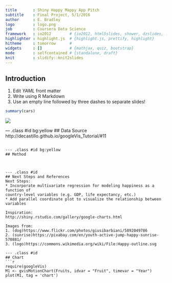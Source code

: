 ```yaml
---
title       : Shiny Happy Mappy App Pitch
subtitle    : Final Project, 5/1/2016
author      : E. Bradley
logo        : logo.png
job         : Coursera Data Science
framework   : io2012        # {io2012, html5slides, shower, dzslides, ...}
highlighter : highlight.js  # {highlight.js, prettify, highlight}
hitheme     : tomorrow      # 
widgets     : []            # {mathjax, quiz, bootstrap}
mode        : selfcontained # {standalone, draft}
knit        : slidify::knit2slides
---
```


## Introduction

1. Edit *YAML* front matter
2. Write using R Markdown
3. Use an empty line followed by three dashes to separate slides!
```r
summary(cars)
```
<img src='assets/img/jump.jpg'></img>

--- .class #id bg:yellow
## Data Source
http://decastillo.github.io/googleVis_Tutorial/#11

```

--- .class #id bg:yellow
## Method



--- .class #id 
## Next Steps and References
Next Steps:
* Incorporate multivariate regression for modeling happiness as a function of 
country-level variables (e.g. GDP, life expectancy, etc.)
* Add parallel coordinate plot to visualize the relationship between variables

Inspiration:
http://shiny.rstudio.com/gallery/google-charts.html

Images from: 
1. (dog)https://www.flickr.com/photos/giusibarbiani/5892049786
2. (sunrise)https://pixabay.com/en/youth-active-jump-happy-sunrise-570881/
3. (logo)https://commons.wikimedia.org/wiki/File:Happy-outline.svg 

--- .class #id 
## Chart
```r
require(googleVis)
M1 <- gvisMotionChart(Fruits, idvar = "Fruit", timevar = "Year")
plot(M1, tag = 'chart')
```
